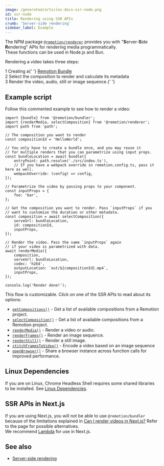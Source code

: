 ```yaml
---
image: /generated/articles-docs-ssr-node.png
id: ssr-node
title: Rendering using SSR APIs
crumb: 'Server-side rendering'
sidebar_label: Example
---
```


The NPM package [`@remotion/renderer`](/docs/renderer) provides you with "**S**erver-**S**ide **R**endering" APIs for rendering media programmatically.  
These functions can be used in Node.js and Bun.

Rendering a video takes three steps:

<div>
	<Step>1</Step> Creating a{' '}
	<a href="/docs/terminology/bundle">Remotion Bundle</a>
	<br />
	<Step>2</Step> Select the composition to render and calculate its metadata
	<br />
	<Step>3</Step> Render the video, audio, still or image sequence.{' '}
</div>

## Example script

Follow this commented example to see how to render a video:

```tsx twoslash title="render.mjs"
import {bundle} from '@remotion/bundler';
import {renderMedia, selectComposition} from '@remotion/renderer';
import path from 'path';

// The composition you want to render
const compositionId = 'HelloWorld';

// You only have to create a bundle once, and you may reuse it
// for multiple renders that you can parametrize using input props.
const bundleLocation = await bundle({
	entryPoint: path.resolve('./src/index.ts'),
	// If you have a webpack override in remotion.config.ts, pass it here as well.
	webpackOverride: (config) => config,
});

// Parametrize the video by passing props to your component.
const inputProps = {
	foo: 'bar',
};

// Get the composition you want to render. Pass `inputProps` if you
// want to customize the duration or other metadata.
const composition = await selectComposition({
	serveUrl: bundleLocation,
	id: compositionId,
	inputProps,
});

// Render the video. Pass the same `inputProps` again
// if your video is parametrized with data.
await renderMedia({
	composition,
	serveUrl: bundleLocation,
	codec: 'h264',
	outputLocation: `out/${compositionId}.mp4`,
	inputProps,
});

console.log('Render done!');
```

This flow is customizable. Click on one of the SSR APIs to read about its options:

- [`getCompositions()`](/docs/renderer/get-compositions) - Get a list of available compositions from a Remotion project.
- [`selectComposition()`](/docs/renderer/select-composition) - Get a list of available compositions from a Remotion project.
- [`renderMedia()`](/docs/renderer/render-media) - Render a video or audio.
- [`renderFrames()`](/docs/renderer/render-frames) - Render an image sequence.
- [`renderStill()`](/docs/renderer/render-still) - Render a still image.
- [`stitchFramesToVideo()`](/docs/renderer/stitch-frames-to-video) - Encode a video based on an image sequence
- [`openBrowser()`](/docs/renderer/open-browser) - Share a browser instance across function calls for improved performance.

## Linux Dependencies

If you are on Linux, Chrome Headless Shell requires some shared libraries to be installed. See [Linux Dependencies](/docs/miscellaneous/linux-dependencies).

## SSR APIs in Next.js

If you are using Next.js, you will not be able to use `@remotion/bundler` because of the limitations explained in [Can I render videos in Next.js?](https://www.remotion.dev/docs/miscellaneous/vercel-functions#can-i-render-videos-in-nextjs) Refer to the page for possible alternatives.  
We recommend [Lambda](/docs/lambda) for use in Next.js.

## See also

- [Server-side rendering](/docs/ssr)
